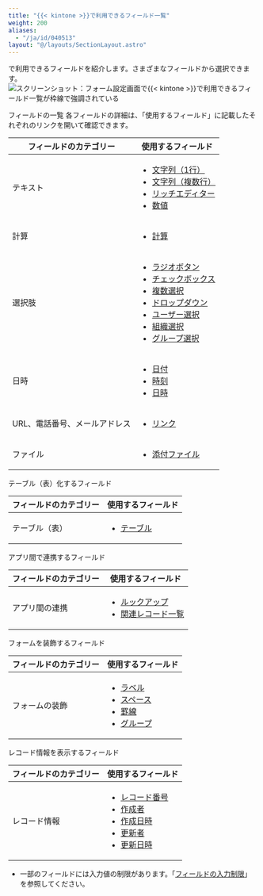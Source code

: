 ```yaml
---
title: "{{< kintone >}}で利用できるフィールド一覧"
weight: 200
aliases:
  - "/ja/id/040513"
layout: "@/layouts/SectionLayout.astro"
---
```




<Kintone />で利用できるフィールドを紹介します。さまざまなフィールドから選択できます。  
<Img src="/k/kintone/img-ja/form_parts01.png" alt="スクリーンショット：フォーム設定画面で{{&lt; kintone &gt;}}で利用できるフィールド一覧が枠線で強調されている" />

<Heading id="form_form_parts_10">フィールドの一覧</Heading>
各フィールドの詳細は、「使用するフィールド」に記載したそれぞれのリンクを開いて確認できます。

<table>
    <thead>
        <tr>
            <th><b>フィールドのカテゴリー</b></th>
            <th><b>使用するフィールド</b></th>
        </tr>
    </thead>
    <tbody>
        <tr>
            <td>テキスト</td>
            <td>
              <ul>
                <li><a href="/k/ja/id/040539.html">文字列（1行）</a></li>
                <li><a href="/k/ja/id/040538.html">文字列（複数行）</a></li>
                <li><a href="/k/ja/id/040537.html">リッチエディター</a></li>
                <li><a href="/k/ja/id/040534.html">数値</a></li>
              </ul>
            </td>
        </tr>
        <tr>
            <td>計算</td>
            <td>
              <ul>
                <li><a href="/k/ja/id/040517.html">計算</a></li>
              </ul>
            </td>
        </tr>
        <tr>
            <td>選択肢</td>
            <td>
              <ul>
                <li><a href="/k/ja/id/040535.html">ラジオボタン</a></li>
                <li><a href="/k/ja/id/040518.html">チェックボックス</a></li>
                <li><a href="/k/ja/id/040533.html">複数選択</a></li>
                <li><a href="/k/ja/id/040524.html">ドロップダウン</a></li>
                <li><a href="/k/ja/id/040543.html">ユーザー選択</a></li>
                <li><a href="/k/ja/id/040523.html">組織選択</a></li>
                <li><a href="/k/ja/id/040530.html">グループ選択</a></li>
              </ul>
            </td>
        </tr>
        <tr>
            <td>日時</td>
            <td>
              <ul>
                <li><a href="/k/ja/id/040521.html">日付</a></li>
                <li><a href="/k/ja/id/040540.html">時刻</a></li>
                <li><a href="/k/ja/id/040522.html">日時</a></li>
              </ul>
            </td>
        </tr>
        <tr>
            <td>URL、電話番号、メールアドレス</td>
            <td>
              <ul>
                <li><a href="/k/ja/id/040532.html">リンク</a></li>
              </ul>
            </td>
        </tr>
        <tr>
            <td>ファイル</td>
            <td>
              <ul>
                <li><a href="/k/ja/id/040514.html">添付ファイル</a></li>
              </ul>
            </td>
        </tr>
    </tbody>
</table>

<Heading level={3} id="form_form_parts_20">テーブル（表）化するフィールド</Heading>
<table>
    <thead>
        <tr>
            <th><b>フィールドのカテゴリー</b></th>
            <th><b>使用するフィールド</b></th>
        </tr>
    </thead>
    <tbody>
            <tr>
            <td>テーブル（表）</td>
            <td>
              <ul>
                <li><a href="/k/ja/id/040529.html">テーブル</a></li>
              </ul>
            </td>
        </tr>
    </tbody>
</table>

<Heading level={3} id="form_form_parts_30">アプリ間で連携するフィールド</Heading>
<table>
    <thead>
        <tr>
            <th><b>フィールドのカテゴリー</b></th>
            <th><b>使用するフィールド</b></th>
        </tr>
    </thead>
    <tbody>
            <tr>
            <td>アプリ間の連携</td>
            <td>
              <ul>
                <li><a href="/k/ja/id/040526.html">ルックアップ</a></li>
                <li><a href="/k/ja/id/040527.html">関連レコード一覧</a></li>
              </ul>
            </td>
        </tr>
    </tbody>
</table>

<Heading level={3} id="form_form_parts_40">フォームを装飾するフィールド</Heading>
<table>
    <thead>
        <tr>
            <th><b>フィールドのカテゴリー</b></th>
            <th><b>使用するフィールド</b></th>
        </tr>
    </thead>
    <tbody>
         <tr>
            <td>フォームの装飾</td>
            <td>
              <ul>
                <li><a href="/k/ja/id/040531.html">ラベル</a></li>
                <li><a href="/k/ja/id/040515.html">スペース</a></li>
                <li><a href="/k/ja/id/040516.html">罫線</a></li>
                <li><a href="/k/ja/id/040525.html">グループ</a></li>
              </ul>
            </td>
        </tr>
    </tbody>
</table>

<Heading level={3} id="form_form_parts_50">レコード情報を表示するフィールド</Heading>
<table>
    <thead>
        <tr>
            <th><b>フィールドのカテゴリー</b></th>
            <th><b>使用するフィールド</b></th>
        </tr>
    </thead>
    <tbody>
         <tr>
            <td>レコード情報</td>
            <td>
              <ul>
                <li><a href="/k/ja/id/040536.html">レコード番号</a></li>
                <li><a href="/k/ja/id/040519.html">作成者</a></li>
                <li><a href="/k/ja/id/040520.html">作成日時</a></li>
                <li><a href="/k/ja/id/040541.html">更新者</a></li>
                <li><a href="/k/ja/id/040542.html">更新日時</a></li>
              </ul>
            </td>
        </tr>
    </tbody>
</table>

<Note>

* 一部のフィールドには入力値の制限があります。「[フィールドの入力制限](/k/ja/id/040528.html)」を参照してください。

</Note>
